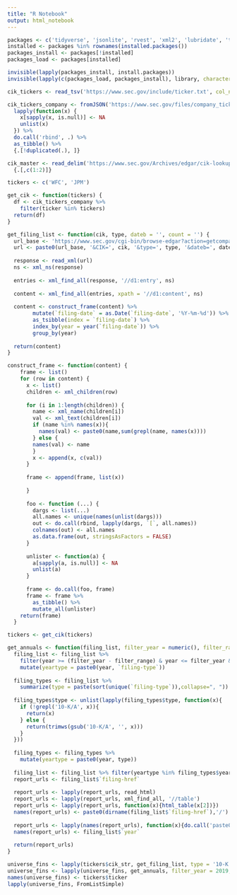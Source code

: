 ```yaml
---
title: "R Notebook"
output: html_notebook
---
```


```r
packages <- c('tidyverse', 'jsonlite', 'rvest', 'xml2', 'lubridate', 'tsibble')
installed <- packages %in% rownames(installed.packages())
packages_install <- packages[!installed]
packages_load <- packages[installed]

invisible(lapply(packages_install, install.packages))
invisible(lapply(c(packages_load, packages_install), library, character.only = T))
```

```r
cik_tickers <- read_tsv('https://www.sec.gov/include/ticker.txt', col_names = c('ticker', 'cik_str'))

cik_tickers_company <- fromJSON('https://www.sec.gov/files/company_tickers.json') %>%
  lapply(function(x) {
    x[sapply(x, is.null)] <- NA
    unlist(x)
  }) %>%
  do.call('rbind', .) %>%
  as_tibble() %>%
  {.[!duplicated(.), ]}

cik_master <- read_delim('https://www.sec.gov/Archives/edgar/cik-lookup-data.txt', ':', col_names = c('title', 'cik_str', 'x')) %>%
  {.[,c(1:2)]}
```
```r
tickers <- c('WFC', 'JPM')

get_cik <- function(tickers) {
  df <- cik_tickers_company %>%
    filter(ticker %in% tickers)
  return(df)
}

get_filing_list <- function(cik, type, dateb = '', count = '') {
  url_base <- 'https://www.sec.gov/cgi-bin/browse-edgar?action=getcompany'
  url <- paste0(url_base, '&CIK=', cik, '&type=', type, '&dateb=', dateb, 'count=', count, '&owner=exclude&output=atom')
  
  response <- read_xml(url)
  ns <- xml_ns(response)
  
  entries <- xml_find_all(response, '//d1:entry', ns)
  
  content <- xml_find_all(entries, xpath = '//d1:content', ns)
  
  content <- construct_frame(content) %>%
        mutate(`filing-date` = as.Date(`filing-date`, '%Y-%m-%d')) %>%
        as_tsibble(index = `filing-date`) %>%
        index_by(year = year(`filing-date`)) %>%
        group_by(year)
  
  return(content)
}

construct_frame <- function(content) {
    frame <- list()
    for (row in content) {
      x <- list()
      children <- xml_children(row)
      
      for (i in 1:length(children)) {
        name <- xml_name(children[i])
        val <- xml_text(children[i])
        if (name %in% names(x)){
          names(val) <- paste0(name,sum(grepl(name, names(x))))
        } else {
        names(val) <- name
        }
        x <- append(x, c(val))
      }
      
      frame <- append(frame, list(x))
      
      }
    
      foo <- function (...) {
        dargs <- list(...)
        all.names <- unique(names(unlist(dargs)))
        out <- do.call(rbind, lapply(dargs, `[`, all.names))
        colnames(out) <- all.names
        as.data.frame(out, stringsAsFactors = FALSE)
      }
      
      unlister <- function(a) {
        a[sapply(a, is.null)] <- NA
        unlist(a)
      }
      
      frame <- do.call(foo, frame) 
      frame <- frame %>%
        as_tibble() %>%
        mutate_all(unlister) 
    return(frame)
  }

tickers <- get_cik(tickers)
```
```r
get_annuals <- function(filing_list, filter_year = numeric(), filter_range = numeric()) {
  filing_list <- filing_list %>%
    filter(year >= (filter_year - filter_range) & year <= filter_year & !(is.na(xbrl_href))) %>%
    mutate(yeartype = paste0(year, `filing-type`))
  
  filing_types <- filing_list %>%
    summarize(type = paste(sort(unique(`filing-type`)),collapse=", "))
  
  filing_types$type <- unlist(lapply(filing_types$type, function(x){
    if (!grepl('10-K/A', x)){
      return(x)
    } else {
      return(trimws(gsub('10-K/A', '', x)))
    }
  }))
  
  filing_types <- filing_types %>%
    mutate(yeartype = paste0(year, type))
  
  filing_list <- filing_list %>% filter(yeartype %in% filing_types$yeartype)
  report_urls <- filing_list$`filing-href`
  
  report_urls <- lapply(report_urls, read_html)
  report_urls <- lapply(report_urls, xml_find_all, '//table')
  report_urls <- lapply(report_urls, function(x){html_table(x[2])})
  names(report_urls) <- paste0(dirname(filing_list$`filing-href`),'/')
  
  report_urls <- lapply(names(report_urls), function(x){do.call('paste0',list(x,report_urls[[x]][[1]][[3]]))})
  names(report_urls) <- filing_list$`year`
  
  return(report_urls)
}

universe_fins <- lapply(tickers$cik_str, get_filing_list, type = '10-K')
universe_fins <- lapply(universe_fins, get_annuals, filter_year = 2019, filter_range = 30)
names(universe_fins) <- tickers$ticker
lapply(universe_fins, FromListSimple)
```



